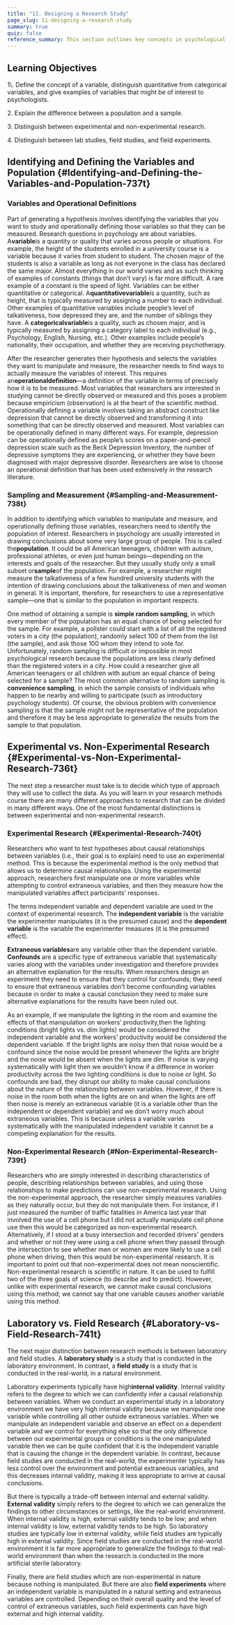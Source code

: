 ```yaml
---
title: "11. Designing a Research Study"
page_slug: 11-designing-a-research-study
summary: true
quiz: false
reference_summary: This section outlines key concepts in psychological research, focusing on variables, populations, and research methods. Variables, which can be quantitative (measurable) or categorical (qualitative), must be operationally defined for effective measurement. Researchers differentiate between populations (larger groups of interest) and samples (subsets studied). They utilize experimental methods to establish causal relationships by manipulating independent variables and measuring dependent variables, while non-experimental methods describe relationships without manipulation. Additionally, the text contrasts laboratory studies, which offer high internal validity, with field studies, which provide greater external validity. Understanding these distinctions is crucial for conducting and interpreting psychological research effectively.
---
```

<section className="content-chunk" aria-labelledby="Learning-Objectives-189pt" data-subsection-id="Learning-Objectives-189pt" data-show-header="false">

<h2 className="sr-only" id="Learning-Objectives-189pt">Learning Objectives</h2>

<Info title="Learning Objectives">
1\. Define the concept of a variable, distinguish quantitative from categorical variables, and give examples of variables that might be of interest to psychologists.

2\. Explain the difference between a population and a sample.

3\. Distinguish between experimental and non-experimental research.

4\. Distinguish between lab studies, field studies, and field experiments.
</Info>

</section>

<section className="content-chunk" aria-labelledby="Identifying-and-Defining-the-Variables-and-Population-737t" data-subsection-id="Identifying-and-Defining-the-Variables-and-Population-737t" data-show-header="true">

## Identifying and Defining the Variables and Population \{#Identifying-and-Defining-the-Variables-and-Population-737t}

### Variables and Operational Definitions

Part of generating a hypothesis involves identifying the variables that you want to study and operationally defining those variables so that they can be measured. Research questions in psychology are about variables. A**variable**is a quantity or quality that varies across people or situations. For example, the height of the students enrolled in a university course is a variable because it varies from student to student. The chosen major of the students is also a variable as long as not everyone in the class has declared the same major. Almost everything in our world varies and as such thinking of examples of constants (things that don’t vary) is far more difficult. A rare example of a constant is the speed of light. Variables can be either quantitative or categorical. A**quantitativevariable**is a quantity, such as height, that is typically measured by assigning a number to each individual. Other examples of quantitative variables include people’s level of talkativeness, how depressed they are, and the number of siblings they have. A **categoricalvariable**is a quality, such as chosen major, and is typically measured by assigning a category label to each individual (e.g., Psychology, English, Nursing, etc.). Other examples include people’s nationality, their occupation, and whether they are receiving psychotherapy.

After the researcher generates their hypothesis and selects the variables they want to manipulate and measure, the researcher needs to find ways to actually measure the variables of interest. This requires an**operationaldefinition**—a definition of the variable in terms of precisely how it is to be measured. Most variables that researchers are interested in studying cannot be directly observed or measured and this poses a problem because empiricism (observation) is at the heart of the scientific method. Operationally defining a variable involves taking an abstract construct like depression that cannot be directly observed and transforming it into something that can be directly observed and measured. Most variables can be operationally defined in many different ways. For example, depression can be operationally defined as people’s scores on a paper-and-pencil depression scale such as the Beck Depression Inventory, the number of depressive symptoms they are experiencing, or whether they have been diagnosed with major depressive disorder. Researchers are wise to choose an operational definition that has been used extensively in the research literature.

</section>

<section className="content-chunk" aria-labelledby="Sampling-and-Measurement-738t" data-subsection-id="Sampling-and-Measurement-738t" data-show-header="true">

### Sampling and Measurement \{#Sampling-and-Measurement-738t}

In addition to identifying which variables to manipulate and measure, and operationally defining those variables, researchers need to identify the population of interest. Researchers in psychology are usually interested in drawing conclusions about some very large group of people. This is called the**population**. It could be all American teenagers, children with autism, professional athletes, or even just human beings—depending on the interests and goals of the researcher. But they usually study only a small subset or**sample**of the population. For example, a researcher might measure the talkativeness of a few hundred university students with the intention of drawing conclusions about the talkativeness of men and women in general. It is important, therefore, for researchers to use a representative sample—one that is similar to the population in important respects.

One method of obtaining a sample is **simple random sampling**, in which every member of the population has an equal chance of being selected for the sample. For example, a pollster could start with a list of all the registered voters in a city (the population), randomly select 100 of them from the list (the sample), and ask those 100 whom they intend to vote for. Unfortunately, random sampling is difficult or impossible in most psychological research because the populations are less clearly defined than the registered voters in a city. How could a researcher give all American teenagers or all children with autism an equal chance of being selected for a sample? The most common alternative to random sampling is **convenience sampling**, in which the sample consists of individuals who happen to be nearby and willing to participate (such as introductory psychology students). Of course, the obvious problem with convenience sampling is that the sample might not be representative of the population and therefore it may be less appropriate to generalize the results from the sample to that population.

</section>

<section className="content-chunk" aria-labelledby="Experimental-vs-Non-Experimental-Research-736t" data-subsection-id="Experimental-vs-Non-Experimental-Research-736t" data-show-header="true">

## Experimental vs. Non-Experimental Research \{#Experimental-vs-Non-Experimental-Research-736t}

The next step a researcher must take is to decide which type of approach they will use to collect the data. As you will learn in your research methods course there are many different approaches to research that can be divided in many different ways. One of the most fundamental distinctions is between experimental and non-experimental research.

</section>

<section className="content-chunk" aria-labelledby="Experimental-Research-740t" data-subsection-id="Experimental-Research-740t" data-show-header="true">

### Experimental Research \{#Experimental-Research-740t}

Researchers who want to test hypotheses about causal relationships between variables (i.e., their goal is to explain) need to use an experimental method. This is because the experimental method is the only method that allows us to determine causal relationships. Using the experimental approach, researchers first manipulate one or more variables while attempting to control extraneous variables, and then they measure how the manipulated variables affect participants’ responses.

The terms independent variable and dependent variable are used in the context of experimental research. The **independent variable** is the variable the experimenter manipulates (it is the presumed cause) and the **dependent variable** is the variable the experimenter measures (it is the presumed effect).

**Extraneous variables**are any variable other than the dependent variable. **Confounds** are a specific type of extraneous variable that systematically varies along with the variables under investigation and therefore provides an alternative explanation for the results. When researchers design an experiment they need to ensure that they control for confounds; they need to ensure that extraneous variables don’t become confounding variables because in order to make a causal conclusion they need to make sure alternative explanations for the results have been ruled out.

As an example, if we manipulate the lighting in the room and examine the effects of that manipulation on workers’ productivity,then the lighting conditions (bright lights vs. dim lights) would be considered the independent variable and the workers’ productivity would be considered the dependent variable. If the bright lights are noisy then that noise would be a confound since the noise would be present whenever the lights are bright and the noise would be absent when the lights are dim. If noise is varying systematically with light then we wouldn’t know if a difference in worker productivity across the two lighting conditions is due to noise or light. So confounds are bad, they disrupt our ability to make causal conclusions about the nature of the relationship between variables. However, if there is noise in the room both when the lights are on and when the lights are off then noise is merely an extraneous variable (it is a variable other than the independent or dependent variable) and we don’t worry much about extraneous variables. This is because unless a variable varies systematically with the manipulated independent variable it cannot be a competing explanation for the results.

</section>

<section className="content-chunk" aria-labelledby="Non-Experimental-Research-739t" data-subsection-id="Non-Experimental-Research-739t" data-show-header="true">

### Non-Experimental Research \{#Non-Experimental-Research-739t}

Researchers who are simply interested in describing characteristics of people, describing relationships between variables, and using those relationships to make predictions can use non-experimental research. Using the non-experimental approach, the researcher simply measures variables as they naturally occur, but they do not manipulate them. For instance, if I just measured the number of traffic fatalities in America last year that involved the use of a cell phone but I did not actually manipulate cell phone use then this would be categorized as non-experimental research. Alternatively, if I stood at a busy intersection and recorded drivers’ genders and whether or not they were using a cell phone when they passed through the intersection to see whether men or women are more likely to use a cell phone when driving, then this would be non-experimental research. It is important to point out that non-experimental does not mean nonscientific. Non-experimental research is scientific in nature. It can be used to fulfill two of the three goals of science (to describe and to predict). However, unlike with experimental research, we cannot make causal conclusions using this method; we cannot say that one variable causes another variable using this method.

</section>

<section className="content-chunk" aria-labelledby="Laboratory-vs-Field-Research-741t" data-subsection-id="Laboratory-vs-Field-Research-741t" data-show-header="true">

## Laboratory vs. Field Research \{#Laboratory-vs-Field-Research-741t}

The next major distinction between research methods is between laboratory and field studies. A **laboratory study** is a study that is conducted in the laboratory environment. In contrast, a **field study** is a study that is conducted in the real-world, in a natural environment.

Laboratory experiments typically have high**internal validity**. Internal validity refers to the degree to which we can confidently infer a causal relationship between variables. When we conduct an experimental study in a laboratory environment we have very high internal validity because we manipulate one variable while controlling all other outside extraneous variables. When we manipulate an independent variable and observe an effect on a dependent variable and we control for everything else so that the only difference between our experimental groups or conditions is the one manipulated variable then we can be quite confident that it is the independent variable that is causing the change in the dependent variable. In contrast, because field studies are conducted in the real-world, the experimenter typically has less control over the environment and potential extraneous variables, and this decreases internal validity, making it less appropriate to arrive at causal conclusions.

But there is typically a trade-off between internal and external validity. **External validity** simply refers to the degree to which we can generalize the findings to other circumstances or settings, like the real-world environment. When internal validity is high, external validity tends to be low; and when internal validity is low, external validity tends to be high. So laboratory studies are typically low in external validity, while field studies are typically high in external validity. Since field studies are conducted in the real-world environment it is far more appropriate to generalize the findings to that real-world environment than when the research is conducted in the more artificial sterile laboratory.

Finally, there are field studies which are non-experimental in nature because nothing is manipulated. But there are also **field experiments** where an independent variable is manipulated in a natural setting and extraneous variables are controlled. Depending on their overall quality and the level of control of extraneous variables, such field experiments can have high external and high internal validity.

</section>

